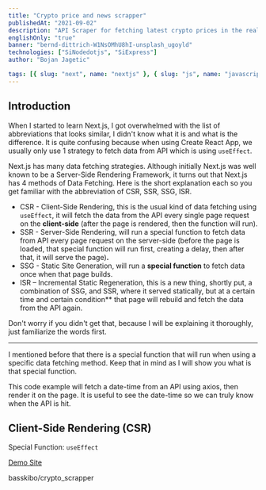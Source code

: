 ```yaml
---
title: "Crypto price and news scrapper"
publishedAt: "2021-09-02"
description: "API Scraper for fetching latest crypto prices in the real time and news from various providers on crypto/nft"
englishOnly: "true"
banner: "bernd-dittrich-W1NsOMhU8hI-unsplash_ugoyld"
technologies: ["SiNodedotjs", "SiExpress"]
author: "Bojan Jagetic"

tags: [{ slug: "next", name: "nextjs" }, { slug: "js", name: "javascript" }]
---
```


## Introduction

When I started to learn <Adjusted>Next.js</Adjusted>, I got overwhelmed with the list of abbreviations that looks similar, I didn't know what it is and what is the difference. It is quite confusing because when using Create React App, we usually only use 1 strategy to fetch data from API which is using `useEffect`.

Next.js has many data fetching strategies. Although initially Next.js was well known to be a Server-Side Rendering Framework, it turns out that Next.js has 4 methods of Data Fetching. Here is the short explanation each so you get familiar with the abbreviation of CSR, SSR, SSG, ISR.

-  CSR - Client-Side Rendering, this is the usual kind of data fetching using `useEffect`, it will fetch the data from the API every single page request on the **client-side** (after the page is rendered, then the function will run).
-  SSR - Server-Side Rendering, will run a <test>special function</test> to fetch data from API every page request on the <Adjusted>server-side</Adjusted> (before the page is loaded, that special function will run first, creating a delay, then after that, it will serve the page)**.**
-  SSG - Static Site Generation, will run a **special function** to fetch data <Adjusted>once</Adjusted> when that page builds.
-  ISR – Incremental Static Regeneration, this is a new thing, shortly put, a combination of SSG, and SSR, where it served statically, but at a <Adjusted>certain time</Adjusted> and certain condition\*\* that page will rebuild and fetch the data from the API again.

Don't worry if you didn't get that, because I will be explaining it thoroughly, just familiarize the words first.

---

I mentioned before that there is a special function that will run when using a specific data fetching method. Keep that in mind as I will show you what is that special function.

This code example will fetch a date-time from an API using axios, then render it on the page. It is useful to see the date-time so we can truly know when the API is hit.

## Client-Side Rendering (CSR)

Special Function: `useEffect`

[Demo Site](https://next-render.theodorusclarence.com/render/csr)

<GithubCardRepo>basskibo/crypto_scrapper</GithubCardRepo>

